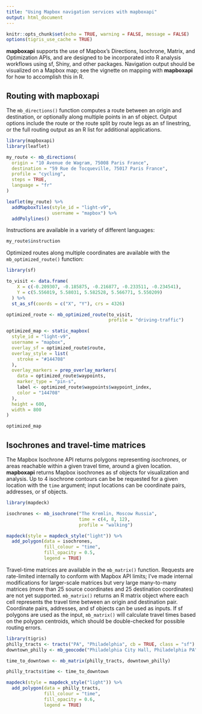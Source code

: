 ```yaml
---
title: "Using Mapbox navigation services with mapboxapi"
output: html_document
---
```


```r
knitr::opts_chunk$set(echo = TRUE, warning = FALSE, message = FALSE)
options(tigris_use_cache = TRUE)
```

__mapboxapi__ supports the use of Mapbox's Directions, Isochrone, Matrix, and Optimization APIs, and are designed to be incorporated into R analysis workflows using sf, Shiny, and other packages. Navigation output should be visualized on a Mapbox map; see the vignette on mapping with __mapboxapi__ for how to accomplish this in R. 

## Routing with mapboxapi

The `mb_directions()` function computes a route between an origin and destination, or optionally along multiple points in an sf object.  Output options include the route or the route split by route legs as an sf linestring, or the full routing output as an R list for additional applications.  

```r
library(mapboxapi)
library(leaflet)

my_route <- mb_directions(
  origin = "10 Avenue de Wagram, 75008 Paris France",
  destination = "59 Rue de Tocqueville, 75017 Paris France",
  profile = "cycling",
  steps = TRUE,
  language = "fr"
)

leaflet(my_route) %>%
  addMapboxTiles(style_id = "light-v9",
                 username = "mapbox") %>%
  addPolylines()
```

Instructions are available in a variety of different languages:

```r
my_route$instruction
```
Optimized routes along multiple coordinates are available with the `mb_optimized_route()` function:  

```r
library(sf)

to_visit <- data.frame(
    X = c(-0.209307, -0.185875, -0.216877, -0.233511, -0.234541),
    Y = c(5.556019, 5.58031, 5.582528, 5.566771, 5.550209)
  ) %>%
  st_as_sf(coords = c("X", "Y"), crs = 4326)

optimized_route <- mb_optimized_route(to_visit,
                                      profile = "driving-traffic")

optimized_map <- static_mapbox(
  style_id = "light-v9",
  username = "mapbox",
  overlay_sf = optimized_route$route,
  overlay_style = list(
    stroke = "#144708"
  ),
  overlay_markers = prep_overlay_markers(
    data = optimized_route$waypoints,
    marker_type = "pin-s",
    label <- optimized_route$waypoints$waypoint_index,
    color = "144708"
  ),
  height = 600,
  width = 800
)

optimized_map
```

## Isochrones and travel-time matrices

The Mapbox Isochrone API returns polygons representing _isochrones_, or areas reachable within a given travel time, around a given location.  __mapboxapi__ returns Mapbox isochrones as sf objects for visualization and analysis.  Up to 4 isochrone contours can be be requested for a given location with the `time` argument; input locations can be coordinate pairs, addresses, or sf objects.  

```r
library(mapdeck)

isochrones <- mb_isochrone("The Kremlin, Moscow Russia", 
                           time = c(4, 8, 12),
                           profile = "walking") 

mapdeck(style = mapdeck_style("light")) %>%
  add_polygon(data = isochrones, 
              fill_colour = "time",
              fill_opacity = 0.5,
              legend = TRUE) 
```

Travel-time matrices are available in the `mb_matrix()` function.  Requests are rate-limited internally to conform with Mapbox API limits; I've made internal modifications for larger-scale matrices but very large many-to-many matrices (more than 25 source coordinates and 25 destination coordinates) are not yet supported.  `mb_matrix()` returns an R matrix object where each cell represents the travel time between an origin and destination pair.  Coordinate pairs, addresses, and sf objects can be used as inputs.  If sf polygons are used as the input, `mb_matrix()` will calculate travel times based on the polygon centroids, which should be double-checked for possible routing errors.  

```r
library(tigris)
philly_tracts <- tracts("PA", "Philadelphia", cb = TRUE, class = "sf")
downtown_philly <- mb_geocode("Philadelphia City Hall, Philadelphia PA")

time_to_downtown <- mb_matrix(philly_tracts, downtown_philly)

philly_tracts$time <- time_to_downtown

mapdeck(style = mapdeck_style("light")) %>%
  add_polygon(data = philly_tracts, 
              fill_colour = "time",
              fill_opacity = 0.6,
              legend = TRUE)
```

